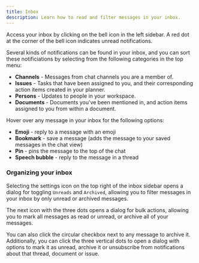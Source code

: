 ```yaml
---
title: Inbox
description: Learn how to read and filter messages in your inbox.
---
```


Access your inbox by clicking on the bell icon in the left sidebar. A red dot at the corner of the bell icon indicates unread notifications.

Several kinds of notifications can be found in your inbox, and you can sort these notificiations by selecting from the following categories in the top menu:
* **Channels** - Messages from chat channels you are a member of.
* **Issues** - Tasks that have been assigned to you, and their corresponding action items created in your planner.
* **Persons** - Updates to people in your workspace.
* **Documents** - Documents you've been mentioned in, and action items assigned to you from within a document.

Hover over any message in your inbox for the following options:
* **Emoji** - reply to a message with an emoji
* **Bookmark** - save a message (adds the message to your saved messages in the chat view)
* **Pin** - pins the message to the top of the chat
* **Speech bubble** - reply to the message in a thread

### Organizing your inbox

Selecting the settings icon on the top right of the inbox sidebar opens a dialog for toggling `Unreads` and `Archived`, allowing you to filter messages in your inbox by only unread or archived messages.

The next icon with the three dots opens a dialog for bulk actions, allowing you to mark all messages as read or unread, or archive all of your messages.

You can also click the circular checkbox next to any message to archive it. Additionally, you can click the three vertical dots to open a dialog with options to mark it as unread, archive it or unsubscribe from notifications about that thread, document or issue.